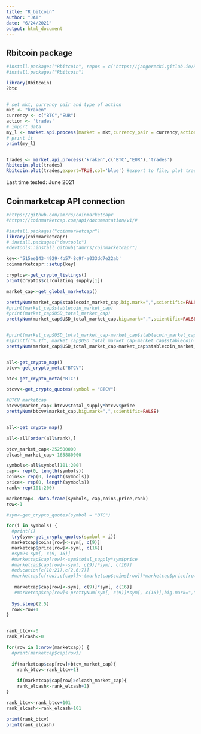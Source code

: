 ```yaml
---
title: "R_bitcoin"
author: "JAT"
date: "6/24/2021"
output: html_document
---
```


## Rbitcoin package

```r

#install.packages("Rbitcoin", repos = c("https://jangorecki.gitlab.io/Rbitcoin", "https://cran.rstudio.com"))
#install.packages("Rbitcoin")

library(Rbitcoin)
?btc


# set mkt, currency pair and type of action
mkt <- "kraken"
currency <- c("BTC","EUR")
action <- 'trades'
# import data
my_l <- market.api.process(market = mkt,currency_pair = currency,action = action)
# print it
print(my_l)


trades <- market.api.process('kraken',c('BTC','EUR'),'trades')
Rbitcoin.plot(trades)
Rbitcoin.plot(trades,export=TRUE,col='blue') #export to file, plot trades line in blue


```

Last time tested: June 2021



## Coinmarketcap API connection

```r

#https://github.com/amrrs/coinmarketcapr
#https://coinmarketcap.com/api/documentation/v1/#

#install.packages("coinmarketcapr")
library(coinmarketcapr)
# install.packages("devtools")
#devtools::install_github("amrrs/coinmarketcapr")

key<-'515ee143-4929-4b57-8c9f-a033dd7e22ab'
coinmarketcapr::setup(key)

cryptos<-get_crypto_listings()
print(cryptos$circulating_supply[1])

market_cap<-get_global_marketcap()

prettyNum(market_cap$stablecoin_market_cap,big.mark=",",scientific=FALSE)
#print(market_cap$stablecoin_market_cap)
#print(market_cap$USD_total_market_cap)
prettyNum(market_cap$USD_total_market_cap,big.mark=",",scientific=FALSE)


#print(market_cap$USD_total_market_cap-market_cap$stablecoin_market_cap)
#sprintf("%.1f", market_cap$USD_total_market_cap-market_cap$stablecoin_market_cap)
prettyNum(market_cap$USD_total_market_cap-market_cap$stablecoin_market_cap,big.mark=",",scientific=FALSE)


all<-get_crypto_map()
btcv<-get_crypto_meta("BTCV")

btc<-get_crypto_meta("BTC")

btcvv<-get_crypto_quotes(symbol = "BTCV")

#BTCV marketcap
btcvv$market_cap<-btcvv$total_supply*btcvv$price
prettyNum(btcvv$market_cap,big.mark=",",scientific=FALSE)


all<-get_crypto_map()

all<-all[order(all$rank),]

btcv_market_cap<-252500000
elcash_market_cap<-165880000

symbols<-all$symbol[101:200]
cap<- rep(0, length(symbols))
coins<- rep(0, length(symbols))
price<- rep(0, length(symbols))
rank<-rep(101:200)

marketcap<- data.frame(symbols, cap,coins,price,rank)
row<-1

#sym<-get_crypto_quotes(symbol = "BTC")

for(i in symbols) {           
  #print(i)                    
  try(sym<-get_crypto_quotes(symbol = i))
  marketcap$coins[row]<-sym[, c(9)]
  marketcap$price[row]<-sym[, c(16)]
  #sym2<-sym[, c(9, 16)]
  #marketcap$cap[row]<-sym$total_supply*sym$price
  #marketcap$cap[row]<-sym[, c(9)]*sym[, c(16)]
  #education[c(10:21),c(2,6:7)]
  #marketcap[c(row),c(cap)]<-(marketcap$coins[row])*marketcap$price[row]
  
   marketcap$cap[row]<-sym[, c(9)]*sym[, c(16)]
   #marketcap$cap[row]<-prettyNum(sym[, c(9)]*sym[, c(16)],big.mark=",",scientific=FALSE)
  
  Sys.sleep(2.5)
  row<-row+1
}


rank_btcv<-0
rank_elcash<-0

for(row in 1:nrow(marketcap)) {           
  #print(marketcap$cap[row])
  
  if(marketcap$cap[row]>btcv_market_cap){
    rank_btcv<-rank_btcv+1}
  
    if(marketcap$cap[row]>elcash_market_cap){
    rank_elcash<-rank_elcash+1}
}

rank_btcv<-rank_btcv+101
rank_elcash<-rank_elcash+101

print(rank_btcv)
print(rank_elcash)


```
